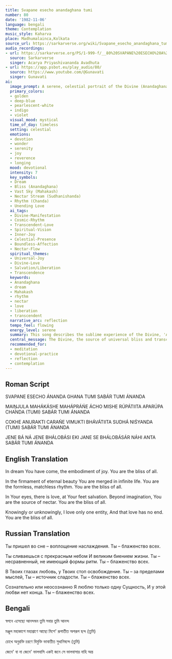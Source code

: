 ```yaml
---
title: Svapane esecho anandaghana tumi
number: 80
date: '1982-11-06'
language: bengali
theme: Contemplation
music_style: Kaharva
place: Madhumalainca,Kolkata
source_url: https://sarkarverse.org/wiki/Svapane_esecho_anandaghana_tumi
audio_recordings:
- url: https://sarkarverse.org/PS/1-999-f/__80%20SVAPANE%20ESECHO%20A%27NANDAGHANA%20TUMI.mp3
  source: Sarkarverse
  singer: Acarya Priyashivananda Avadhuta
- url: https://app.psbot.eu/play_audio/80/
  source: https://www.youtube.com/@Gunavati
  singer: Gunavati
ai:
  image_prompt: A serene, celestial portrait of the Divine (Anandaghana) manifesting gently from a nebula of golden and deep-blue light, symbolizing a profound dream vision. The figure is subtly blending with the vast cosmic sky (Mahakash), embodying transcendent rhythm. A pearlescent stream of nectar flows from the figure's feet, representing the boundless joy and liberation granted by their presence. The atmosphere should be mystical and immensely peaceful.
  primary_colors:
  - golden
  - deep-blue
  - pearlescent-white
  - indigo
  - violet
  visual_mood: mystical
  time_of_day: timeless
  setting: celestial
  emotions:
  - devotion
  - wonder
  - serenity
  - joy
  - reverence
  - longing
  mood: devotional
  intensity: 7
  key_symbols:
  - Dream
  - Bliss (Anandaghana)
  - Vast Sky (Mahakash)
  - Nectar Stream (Sudhanishanda)
  - Rhythm (Chanda)
  - Unending Love
  ai_tags:
  - Divine-Manifestation
  - Cosmic-Rhythm
  - Transcendent-Love
  - Spiritual-Vision
  - Inner-Joy
  - Celestial-Presence
  - Boundless-Affection
  - Nectar-Flow
  spiritual_themes:
  - Universal-Joy
  - Divine-Love
  - Salvation/Liberation
  - Transcendence
  keywords:
  - Anandaghana
  - dream
  - Mahakash
  - rhythm
  - nectar
  - love
  - liberation
  - transcendent
  narrative_arc: reflection
  tempo_feel: flowing
  energy_level: serene
  summary: This song describes the sublime experience of the Divine, 'Anandaghana' (Dense Bliss), appearing in a dream, signaling a personal realization of universal joy. It praises the Divine as the formless, beautiful rhythm that permeates the vast cosmos and is the source of both comforting affection and ultimate salvation. The piece culminates in the recognition of a deep, unconditional, and eternal love for this one Beloved.
  central_message: The Divine, the source of universal bliss and transcendent beauty, is loved unconditionally, leading the devotee simultaneously to grace (affection) and liberation.
  recommended_for:
  - meditation
  - devotional-practice
  - reflection
  - contemplation
---
```


## Roman Script

SVAPANE ESECHO ÁNANDA GHANA TUMI
SABÁR TUMI ÁNANDA

MAIṊJULA MAHÁKÁSHE
MAHÁPRÁŃE ÁCHO MISHE
RÚPÁTIITA APARÚPA CHANDA (TUMI)
SABÁR TUMI ÁNANDA

COKHE ANURAKTI CARAŃE VIMUKTI
BHÁVÁTIITA SUDHÁ NIŚYANDA (TUMI)
SABÁR TUMI ÁNANDA

JENE BÁ NÁ JENE
BHÁLOBÁSI EKI JANE
SE BHÁLOBÁSÁR NÁHI ANTA
SABÁR TUMI ÁNANDA

## English Translation

In dream You have come, the embodiment of joy.
You are the bliss of all.

In the firmament of eternal beauty
You are merged in infinite life.
You are the formless, matchless rhythm.
You are the bliss of all.

In Your eyes, there is love, at Your feet salvation.
Beyond imagination, You are the source of nectar.
You are the bliss of all.

Knowingly or unknowingly,
I love only one entity,
And that love has no end.
You are the bliss of all.

## Russian Translation

Ты пришел во сне – воплощение наслаждения.
Ты – блаженство всех.

Ты сливаешься с прекрасным небом
И великим биением жизни.
Ты – несравненный, не имеющий формы ритм.
Ты – блаженство всех.

В Твоих глазах любовь, у Твоих стоп освобождение.
Ты – за пределами мыслей, Ты – источник сладости.
Ты – блаженство всех.

Сознательно или неосознанно
Я люблю только одну Сущность,
И у этой любви нет конца.
Ты – блаженство всех.

## Bengali

স্বপনে এসেছো আনন্দঘন তুমি 
সবার তুমি আনন্দ

মঞ্জুল মহাকাশে মহাপ্রাণে আছো মিশে'
রূপাতীত অপরূপ ছন্দ (তুমি)

চোখে অনুরক্তি চরণে বিমুক্তি 
ভাবাতীত সুধানিষ্যন্দ (তুমি)

জেনে' বা না জেনে' ভালবাসি একই জনে 
সে ভালবাসার নাহি অন্ত
